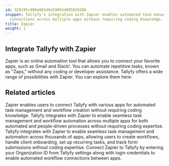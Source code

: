 ```yaml
---
id: 329195c888e88346d19093d00585038b
snippet: Tallyfy's integration with Zapier enables automated task management and workflow
  connections across multiple apps without requiring coding knowledge.
title: Zapier
weight: 1
---
```


## Integrate Tallyfy with Zapier

Zapier is an online automation tool that allows you to connect your favorite apps, such as Gmail and Slack!. You can automate repetitive tasks, known as "Zaps," without any coding or developer assistance. Tallyfy offers a wide range of possibilities with Zapier. You can explore them here:



<PageTree />


## Related articles
<CardGrid>
<LinkTitleCard header="<b>Middleware > Zapier</b>" href="/products/pro/integrations/middleware/zapier/" > Zapier enables users to connect Tallyfy with various apps for automated task management and workflow creation without requiring coding knowledge. </LinkTitleCard>
<LinkTitleCard header="<b>Zapier > Tallyfy & Zapier</b>" href="/products/pro/integrations/middleware/zapier/how-can-i-improve-task-management-with-tallyfy/" > Tallyfy integrates with Zapier to enable seamless task management and workflow automation across multiple apps for both automated and people-driven processes without requiring coding expertise. </LinkTitleCard>
<LinkTitleCard header="<b>Zapier > Tallyfy & Zapier</b>" href="/products/pro/integrations/middleware/zapier/how-can-i-improve-task-management-with-tallyfy/" > Tallyfy integrates with Zapier to enable seamless task management and automation across thousands of apps, allowing users to create workflows, handle client onboarding, set up recurring tasks, and track form submissions without coding expertise. </LinkTitleCard>
<LinkTitleCard header="<b>Zapier > Connect Tallyfy to Zapier</b>" href="/products/pro/integrations/middleware/zapier/how-to-connect-your-tallyfy-account-to-zapier/" > Connect Zapier to Tallyfy by entering your Organization ID from Tallyfy settings along with login credentials to enable automated workflow connections between apps. </LinkTitleCard>
</CardGrid>